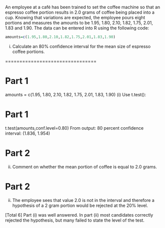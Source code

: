 
An employee at a café has been trained to set the coffee machine so that an espresso
coffee portion results in 2.0 grams of coffee being placed into a cup. Knowing that
variations are expected, the employee pours eight portions and measures the amounts
to be 1.95, 1.80, 2.10, 1.82, 1.75, 2.01, 1.83 and 1.90.
The data can be entered into R using the following code:

```r
amounts=c(1.95,1.80,2.10,1.82,1.75,2.01,1.83,1.90)
```

(i) Calculate an 80% confidence interval for the mean size of espresso coffee
portions.


================================


Part 1
==============================================
amounts = c(1.95, 1.80, 2.10, 1.82, 1.75, 2.01, 1.83, 1.90)
(i) Use t.test():

Part 1
==============================================
t.test(amounts,conf.level=0.80)
From output:
80 percent confidence interval: (1.836, 1.954)


Part 2
==============================================
(ii) Comment on whether the mean portion of coffee is equal to 2.0 grams.


Part 2
==============================================
(ii) The employee sees that value 2.0 is not in the interval and therefore a hypothesis of a 2
gram portion would be rejected at the 20% level.

[Total 6]
Part (i) was well answered. In part (ii) most candidates correctly rejected the hypothesis,
but many failed to state the level of the test.
